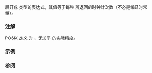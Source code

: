 {{title|CLOCKS_PER_SEC}}
{{cpp/chrono/c/navbar}}
{{ddcl|header=ctime|
#define CLOCKS_PER_SEC /* 由实现定义 */
}}

展开成 {{lc|std::clock_t}} 类型的表达式，其值等于每秒 {{lc|std::clock()}} 所返回的时钟计次数（不必是编译时常量）。

===注解===
POSIX 定义 {{posix/core|basedefs/time.h.html {{c|CLOCKS_PER_SEC}}}} 为 {{c|1'000'000}}，无关乎 {{lc|std::clock()}} 的实际精度。

===示例===
{{example
|code=
#include &lt;ctime&gt;
#include &lt;iostream&gt;
#include &lt;locale&gt;

int main()
{
    const std::clock_t cps{CLOCKS_PER_SEC};
    std::cout.imbue(std::locale("en_US.utf8"));
    std::cout &lt;&lt; cps &lt;&lt; '\n';
}
|p=true
|output=
1,000,000
}}

===参阅===
{{dsc begin}}
{{dsc inc|cpp/chrono/c/dsc clock}}
{{dsc inc|cpp/chrono/c/dsc clock_t}}
{{dsc see c|c/chrono/CLOCKS_PER_SEC}}
{{dsc end}}

{{langlinks|de|en|es|fr|it|ja|pt|ru}}